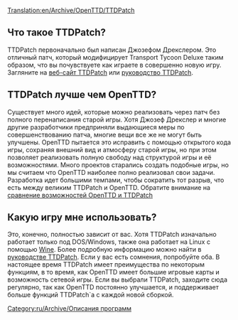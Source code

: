 [[Translation:en/Archive/OpenTTD/TTDPatch]]

==Что такое TTDPatch?==
TTDPatch первоначально был написан Джозефом Дрекслером. Это отличный патч, который модифицирует Transport Tycoon Deluxe таким образом, что вы почувствуете как играете в совершенно новую игру. Загляните на [http://www.ttdpatch.net веб-сайт TTDPatch] или [http://wiki.ttdpatch.net/tiki-index.php руководство TTDPatch].

==TTDPatch лучше чем OpenTTD?==

Существует много идей, которые можно реализовать через патч без полного перенаписания старой игры. Хотя Джозеф Дрекслер и многие другие разработчики предприняли выдающиеся меры по совершенствованию патча, многие вещи все же не могут быть улучшены. 
OpenTTD пытается это исправить с помощью открытого кода игры, сохраняя внешний вид и атмосферу старой игры, но при этом позволяет реализовать полную свободу над структурой игры и её возможностями. Много проектов старались создать подобные игры, но мы считаем что OpenTTD наиболее полно реализовал свои задачи. Разработка идет большими темпами, чтобы сократить тот разрыв, что есть между великим TTDPatch и OpenTTD. Обратите внимание на [[en/Archive/OpenTTD/Comparison of OpenTTD and TTDPatch features|сравнение возможностей OpenTTD и TTDPatch]]

==Какую игру мне использовать?==
Это, конечно, полностью зависит от вас. Хотя TTDPatch изначально работает только под DOS/Windows, также она работает на Linux с помощью [https://www.wikipedia.org/wiki/ru:Wine Wine]. Более подробную информацию можно найти в [http://wiki.ttdpatch.net/tiki-index.php?page=TTDonLinux руководстве TTDPatch]. Если у вас есть сомнения, попробуйте оба. В настоящее время TTDPatch имеет преимущества по некоторым функциям, в то время, как OpenTTD имеет большие игровые карты и возможность сетевой игры. Если вы выбрали TTDPatch, заходите сюда регулярно, так как OpenTTD постоянно улучшается, и поддерживает больше функций TTDPatch`а с каждой новой сборкой.
[[Category:ru/Archive/Описания программ]]